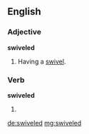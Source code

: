 ==English==

===Adjective===
'''swiveled'''

# Having a [[swivel]].

===Verb===
'''swiveled'''

# {{context|US|lang=en}} {{en-past of|swivel}}

[[de:swiveled]]
[[mg:swiveled]]